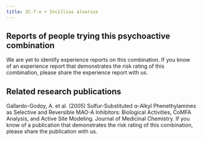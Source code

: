 ---
title: 2C-T-x + Incillius alvarius
---

## Reports of people trying this psychoactive combination

We are yet to identify experience reports on this combination. If you know of an experience report that demonstrates the risk rating of this combination, please share the experience report with us.

## Related research publications

Gallardo-Godoy, A. et al. (2005) Sulfur-Substituted α-Alkyl Phenethylamines as Selective and Reversible MAO-A Inhibitors: Biological Activities, CoMFA Analysis, and Active Site Modeling. Journal of Medicinal Chemistry.
If you know of a publication that demonstrates the risk rating of this combination, please share the publication with us.


